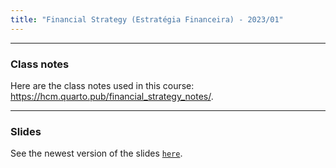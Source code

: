 ```yaml
---
title: "Financial Strategy (Estratégia Financeira) - 2023/01"
---
```


___

### Class notes

Here are the class notes used in this course: [https://hcm.quarto.pub/financial_strategy_notes/](https://hcm.quarto.pub/financial_strategy_notes/).

___

###  Slides

See the newest version of the slides  [`here`](https://henriquemartins.net/teaching/financial_strategy/).




